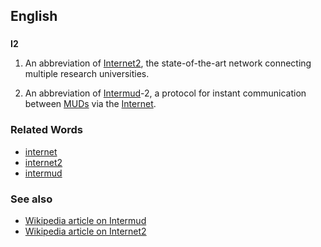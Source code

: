 ==English==

==={{initialism}}===
'''I2'''

# {{internet}} An abbreviation of [[Internet2]], the state-of-the-art network connecting multiple research universities.
# {{internet}} An abbreviation of [[Intermud]]-2, a protocol for instant communication between [[MUD]]s via the [[Internet]].

=== Related Words ===
*[[internet]]
*[[internet2]]
*[[intermud]]

===See also===
* [[w:Intermud|Wikipedia article on Intermud]]
* [[w:Internet2|Wikipedia article on Internet2]]